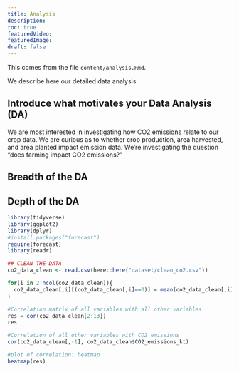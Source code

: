 ```yaml
---
title: Analysis
description:
toc: true
featuredVideo:
featuredImage: 
draft: false
---
```


This comes from the file `content/analysis.Rmd`.

We describe here our detailed data analysis


## Introduce what motivates your Data Analysis (DA)

We are most interested in investigating how CO2 emissions relate to our crop data. We are curious as to whether crop production, area harvested, and area planted impact emission data. We're investigating the question "does farming impact CO2 emissions?"

## Breadth of the DA


## Depth of the DA

```r
library(tidyverse)
library(ggplot2)
library(dplyr)
#install.packages("forecast")
require(forecast)
library(readr)
```

```r
## CLEAN THE DATA
co2_data_clean <- read.csv(here::here("dataset/clean_co2.csv"))

for(i in 2:ncol(co2_data_clean)){
  co2_data_clean[,i][(co2_data_clean[,i]==0)] = mean(co2_data_clean[,i])
}

```

```r
#Correlation matrix of all variables with all other variables
res = cor(co2_data_clean[2:13])
res

#Correlation of all other variables with CO2 emissions
cor(co2_data_clean[,-1], co2_data_clean$CO2_emissions_kt)

#plot of correlation: heatmap
heatmap(res)

```

